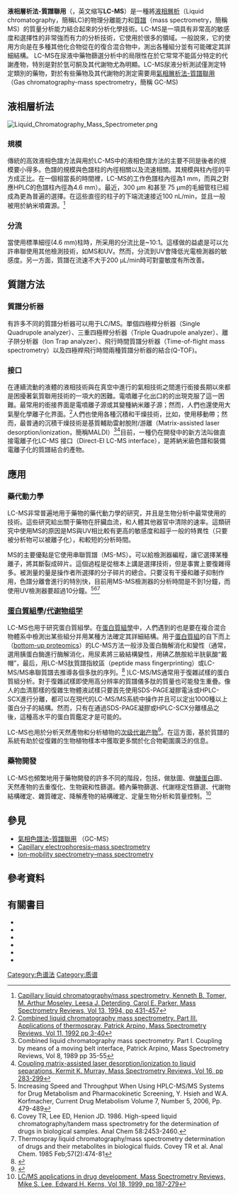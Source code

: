 {{Infobox chemical analysis
| name = 液相層析法
| image = [[File:Bruker_Amazon_Speed_ETD.jpg|Bruker Amazon Speed ETD]]
| caption = Ion trap LCMS system with ESI interface
| acronym = LCMS
| classification =[[層析法|層析法]]<br>[[質譜法|質譜法]]
| analytes = [[有機分子|有機分子]]<br>[[生物分子|生物分子]]
| manufacturers = [[安捷倫科技|安捷倫科技]] <br /> [[Bruker|Bruker]] <br /> [[MDS_Inc.|MDS]] <br /> [[珀金埃尔默|珀金埃尔默]] <br /> [[岛津制作所|岛津制作所]] <br /> [[Thermo_Fisher_Scientific|Thermo Fisher Scientific]] <br /> [[Varian,_Inc.|Varian, Inc.]] <br /> [[Waters_Corporation|Waters Corporation]]
| related = [[氣相層析法-質譜聯用|氣相層析法-質譜聯用]]
| hyphenated = 
}}

'''液相層析法-質譜聯用'''（{{lang-en|Liquid chromatography–mass spectrometry}}，英文缩写'''LC-MS'''）是一種將[[液相層析|液相層析]]（Liquid chromatography，簡稱LC)的物理分離能力和[[質譜|質譜]]（mass spectrometry，簡稱MS）的質量分析能力結合起來的分析化學技術。LC-MS是一項具有非常高的敏感度和選擇性的非常強而有力的分析技術，它使用於很多的領域。一般說來，它的使用方向是在多種其他化合物從在的復合混合物中，測出各種組分並有可能確定其詳細結構。 LC-MS在尿液中藥物篩選分析中的局限性在於它常常不能區分特定的代謝產物，特別是對於氫可酮及其代謝物尤為明顯。LC-MS尿液分析測試僅測定特定類別的藥物，對於有些藥物及其代謝物的測定需要用[[氣相層析法-質譜聯用|氣相層析法-質譜聯用]]（Gas chromatography-mass spectrometry，簡稱 GC-MS)

==液相層析法==
[[File:Liquid_Chromatography_Mass_Spectrometer.png|thumb]]
{{main|高效液相層析谱法}}

===規模===
傳統的高效液相色譜方法與用於LC-MS中的液相色譜方法的主要不同是後者的規模要小得多。色譜的規模與色譜柱的內徑相關以及流速相關。其規模與柱內徑的平方成正比。在一個相當長的時間裡，LC-MS的工作色譜柱內徑為1 mm，而與之對應HPLC的色譜柱內徑為4.6 mm）。最近，300 µm 和甚至 75 µm的毛細管柱已經成為更為普遍的選擇。在這些直徑的柱子的下端流速接近100 nL/min，並且一般被用於納米噴霧源。<ref>[http://dx.doi.org/10.1002/mas.1280130504 Capillary liquid chromatography/mass spectrometry, Kenneth B. Tomer, M. Arthur Moseley, Leesa J. Deterding, Carol E. Parker, Mass Spectrometry Reviews, Vol 13, 1994, pp 431-457]</ref>

===分流===
當使用標準細徑(4.6 mm)柱時，所采用的分流比是~10:1。這樣做的益處是可以允許串聯使用其他檢測技術，如MS和UV。然而，分流到UV會降低光電檢測器的敏感度。另一方面，質譜在流速不大于200 μL/min時可對靈敏度有所改善。

==質譜方法==
{{main article|質譜法}}

===質譜分析器===
有許多不同的質譜分析器可以用于LC/MS。單個四極桿分析器（Single Quadrupole analyzer）、三重四極桿分析器（Triple Quadrupole analyzer）、離子阱分析器（Ion Trap analyzer）、飛行時間質譜分析器（Time-of-flight mass spectrometry）以及四極桿飛行時間兩種質譜分析器的結合(Q-TOF)。

===接口===
在連續流動的液體的液相技術與在真空中進行的氣相技術之間進行銜接長期以來都是困擾著氣質聯用技術的一項大的困難。電噴離子化出口的的出現克服了這一困難。最常用的銜接界面是電噴離子源或其變種納米離子源；然而，人們也還使用大氣壓化學離子化界面。<ref>[http://dx.doi.org/10.1002/mas.1280110103 Combined liquid chromatography mass spectrometry. Part III. Applications of thermospray, Patrick Arpino, Mass Spectrometry Reviews, Vol 11, 1992 pp 3-40]</ref>人們也使用各種沉積和干燥技術，比如，使用移動帶；然而，最普通的沉積干燥技術是基質輔助雷射脫附/游離（Matrix-assisted laser desorption/ionization，簡稱MALDI）<ref>Combined liquid chromatography mass spectrometry. Part I. Coupling by means of a moving belt interface, Patrick Arpino, Mass Spectrometry Reviews, Vol 8, 1989 pp 35-55</ref><ref>[http://www3.interscience.wiley.com/cgi-bin/abstract/10009479/ABSTRACT Coupling matrix-assisted laser desorption/ionization to liquid separations, Kermit K. Murray, Mass Spectrometry Reviews, Vol 16, pp 283-299]{{Dead link|date=2019年4月 |bot=InternetArchiveBot |fix-attempted=yes }}</ref>目前，一種仍在開發中的新方法叫做直接電離子化LC-MS 接口（Direct-EI LC-MS interface），是將納米級色譜和裝備電離子化的質譜結合的產物。

==應用==
===藥代動力學===
LC-MS非常普遍地用于藥物的藥代動力學的研究，并且是生物分析中最常使用的技術。這些研究給出關于藥物在肝臟血流，和人體其他器官中清除的速率。這類研究中使用MS的原因是MS與UV相比較有更高的敏感度和超乎一般的特異性（只要被分析物可以被離子化），和較短的分析時間。

MS的主要優點是它使用串聯質譜（MS-MS）。可以給檢測器編程，讓它選擇某種離子，將其斷裂成碎片。這個過程是從根本上講是選擇技術，但是事實上要復雜得多。被測量的量是操作者所選擇的分子碎片的總合。只要沒有干擾和離子抑制作用，色譜分離會進行的特別快，目前用MS-MS檢測器的分析時間是不到1分鐘，而使用UV檢測器要超過10分鐘。<ref>Increasing Speed and Throughput When Using HPLC-MS/MS Systems for Drug Metabolism and Pharmacokinetic Screening, Y. Hsieh and W.A. Korfmacher, Current Drug Metabolism Volume 7, Number 5, 2006, Pp. 479-489</ref><ref>Covey TR, Lee ED, Henion JD. 1986. High-speed liquid chromatography/tandem mass spectrometry for the determination of drugs in biological samples. Anal Chem 58:2453-2460.</ref><ref>Thermospray liquid chromatography/mass spectrometry determination of drugs and their metabolites in biological fluids. Covey TR et al. Anal Chem. 1985 Feb;57(2):474-81</ref>

===[[蛋白質組學|蛋白質組學]]/[[代谢物组学|代谢物组学]] ===
LC-MS也用于研究蛋白質組學。在[[蛋白質組學|蛋白質組學]]中，人們遇到的也是要在複合混合物體系中檢測出某些組分并用某種方法確定其詳細結構。用于[[蛋白質組|蛋白質組]]的自下而上（[[bottom-up_proteomics|bottom-up proteomics]]）的LC-MS方法一般涉及蛋白酶解消化和變性（通常，選用胰蛋白酶進行酶解消化，用尿素將三級結構變性，用碘乙酰胺給半胱氨酸“戴帽”，最后，用LC-MS肽質譜指紋區（peptide mass fingerprinting）或LC-MS/MS串聯質譜去推導各個多肽的序列。<ref name="pmid15722218">{{cite journal |author=Wysocki VH, Resing KA, Zhang Q, Cheng G |title=Mass spectrometry of peptides and proteins |journal=Methods |volume=35 |issue=3 |pages=211–22 |pmid=15722218 |doi=10.1016/j.ymeth.2004.08.013 |url=|date=March 2005}}</ref> )LC-MS/MS通常用于復雜試樣的蛋白質組分析。對于復雜試樣即使用高分辨率的質譜儀多肽的質量也可能發生重疊。像人的血清那樣的復雜生物體液試樣只要首先使用SDS-PAGE凝膠電泳或HPLC-SCX進行分離，都可以在現代的LC-MS/MS系統中操作并且可以定出1000種以上蛋白分子的結構。然而，只有在通過SDS-PAGE凝膠或HPLC-SCX分離樣品之後，這種高水平的蛋白質鑑定才是可能的。

LC-MS也用於分析天然產物和分析植物的[[次级代谢产物|次级代谢产物]]<ref>{{cite journal|doi=10.1007/s11306-006-0031-5|title=Profiling of phenolic glycosidic conjugates in leaves of Arabidopsis thaliana using LC/MS|year=2006|last1=Stobiecki|first1=M.|last2=Skirycz|first2=A.|last3=Kerhoas|first3=L.|last4=Kachlicki|first4=P.|last5=Muth|first5=D.|last6=Einhorn|first6=J.|last7=Mueller-Roeber|first7=B.|journal=Metabolomics|volume=2|issue=4|pages=197–219}}</ref>。在這方面，基於質譜的系統有助於從復雜的生物植物樣本中獲取更多關於化合物範圍廣泛的信息。

===藥物開發===
LC-MS也頻繁地用于藥物開發的許多不同的階段，包括，做肽圖、做[[醣蛋白|醣蛋白]]圖、天然產物的去重復化、生物親和性篩選。體內藥物篩選、代謝穩定性篩選、代謝物結構確定、雜質確定、降解產物的結構確定、定量生物分析和質量控制。<ref>[http://www3.interscience.wiley.com/cgi-bin/abstract/66004558/ABSTRACT LC/MS applications in drug development, Mass Spectrometry Reviews, Mike S. Lee, Edward H. Kerns, Vol 18, 1999, pp 187-279]{{Dead link|date=2019年4月 |bot=InternetArchiveBot |fix-attempted=yes }}</ref>

==參見==
* [[氣相色譜法-質譜聯用|氣相色譜法-質譜聯用]] （GC-MS）
* [[Capillary_electrophoresis–mass_spectrometry|Capillary electrophoresis–mass spectrometry]]
* [[Ion-mobility_spectrometry–mass_spectrometry|Ion-mobility spectrometry–mass spectrometry]]

==參考資料==
{{reflist}}

==有關書目==
{{refbegin}}
*{{cite book |author=Thurman, E. M.; Ferrer, Imma |title=Liquid chromatography/mass spectrometry, MS/MS and time of flight MS: analysis of emerging contaminants |publisher=American Chemical Society |location=Columbus, OH |year=2003 |pages= |isbn=0-8412-3825-1 |oclc= |doi=}}
*{{cite book |author=Ferrer, Imma; Thurman, E. M. |title=Liquid chromatography-Time of Flight Mass Spectrometry: Principles, Tools and Applications for Accurate Mass Analysis |publisher=Wiley|location=New York, NJ |year=2009 |pages= |isbn=978-0-470-13797-0 |oclc= |doi=}}
*{{cite book |author=Ardrey, R. E.; Ardrey, Robert |title=Liquid chromatography-mass spectrometry: an introduction |publisher=J. Wiley |location=London |year=2003 |pages= |isbn=0-471-49801-7 |oclc= |doi=}}
*{{cite book |author=McMaster, Marvin C. |title=LC/MS: a practical user's guide |publisher=John Wiley |location=New York |year=2005 |pages= |isbn=0-471-65531-7 |oclc= |doi=}}
*{{cite book |author=Wilfried M.A. Niessen, Wilfried M. Niessen |title=Liquid Chromatography-Mass Spectrometry, Third Edition (Chromatographic Science) |publisher=CRC |location=Boca Raton |year= 2006 |pages= |isbn=0-8247-4082-3 |oclc= |doi=}}
*{{cite book |author=Yergey, Alfred L. |title=Liquid chromatography/mass spectrometry: techniques and applications |url=https://archive.org/details/liquidchromatogr0000unse_c4o8 |publisher=Plenum Press |location=New York |year=1990 |pages= |isbn=0-306-43186-6 |oclc= |doi=}}
{{refend}}
{{chromatography}}
{{Mass spectrometry}}

[[Category:色谱法|Category:色谱法]]
[[Category:质谱|Category:质谱]]